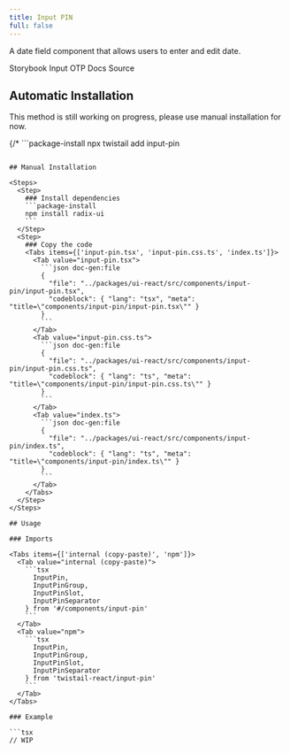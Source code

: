 ```yaml
---
title: Input PIN
full: false
---
```


A date field component that allows users to enter and edit date.

<Badges>
  <BadgeLink href="https://storybook.twistail.com/?path=/docs/base-components-inputpin--default" external>
    Storybook
  </BadgeLink>
  <BadgeLink href="https://input-otp.rodz.dev" external>
    Input OTP Docs
  </BadgeLink>
  <BadgeLink href="https://github.com/riipandi/twistail/tree/main/packages/ui-react/src/components/input-pin" external>
    Source
  </BadgeLink>
</Badges>

## Automatic Installation

<Callout type='warn'>
  This method is still working on progress, please use manual installation for now.
</Callout>

{/* ```package-install
npx twistail add input-pin
``` */}

## Manual Installation

<Steps>
  <Step>
    ### Install dependencies
    ```package-install
    npm install radix-ui
    ```
  </Step>
  <Step>
    ### Copy the code
    <Tabs items={['input-pin.tsx', 'input-pin.css.ts', 'index.ts']}>
      <Tab value="input-pin.tsx">
        ```json doc-gen:file
        {
          "file": "../packages/ui-react/src/components/input-pin/input-pin.tsx",
          "codeblock": { "lang": "tsx", "meta": "title=\"components/input-pin/input-pin.tsx\"" }
        }
        ```
      </Tab>
      <Tab value="input-pin.css.ts">
        ```json doc-gen:file
        {
          "file": "../packages/ui-react/src/components/input-pin/input-pin.css.ts",
          "codeblock": { "lang": "ts", "meta": "title=\"components/input-pin/input-pin.css.ts\"" }
        }
        ```
      </Tab>
      <Tab value="index.ts">
        ```json doc-gen:file
        {
          "file": "../packages/ui-react/src/components/input-pin/index.ts",
          "codeblock": { "lang": "ts", "meta": "title=\"components/input-pin/index.ts\"" }
        }
        ```
      </Tab>
    </Tabs>
  </Step>
</Steps>

## Usage

### Imports

<Tabs items={['internal (copy-paste)', 'npm']}>
  <Tab value="internal (copy-paste)">
    ```tsx
      InputPin,
      InputPinGroup,
      InputPinSlot,
      InputPinSeparator
    } from '#/components/input-pin'
    ```
  </Tab>
  <Tab value="npm">
    ```tsx
      InputPin,
      InputPinGroup,
      InputPinSlot,
      InputPinSeparator
    } from 'twistail-react/input-pin'
    ```
  </Tab>
</Tabs>

### Example

```tsx
// WIP
```
